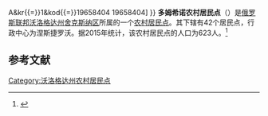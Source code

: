 {{Infobox Settlement
| official_name = 多姆希诺农村居民点
| native_name = Сельское поселение Домшинское
| settlement_type = [[农村居民点|农村居民点]]
| subdivision_type = [[国家|国家]]
| subdivision_type1 = [[州_(俄罗斯)|州]]
| subdivision_type2 = [[区_(苏联)|区]]
| subdivision_name = {{RUS}}
| subdivision_name1 = [[沃洛格达州|沃洛格达州]]
| subdivision_name2 = [[舍克斯纳区|舍克斯纳区]]
| seat_type = 行政中心
| pushpin_map = European Russia
| map_caption = 在[[歐洲俄羅斯|歐洲俄羅斯]]的位置
| seat = 涅斯捷罗沃
| population_as_of=2015
| population_footnotes = <ref name=stat />
| population_total = 623
| coordinates_display = inline,title
| latd =  | latm =  | lats =  | latNS = N
| longd =  | longm =  | longs =  | longEW = E
| timezone = [[莫斯科时间|MSK]]
| utc_offset = +3
| blank_name = [[俄罗斯市政土地区划代码|OKTMO编码]]
| blank_info = [http://classif.spb.ru/classificators/view/tma.php?st{{=}}A&kr{{=}}1&kod{{=}}19658404 19658404]
}}
'''多姆希诺农村居民点'''（{{lang-ru|Сельское поселение Домшинское}}）是[[俄罗斯联邦|俄罗斯联邦]][[沃洛格达州|沃洛格达州]][[舍克斯纳区|舍克斯纳区]]所属的一个[[农村居民点|农村居民点]]。其下辖有42个居民点，行政中心为涅斯捷罗沃。据2015年统计，该农村居民点的人口为623人。<ref name=stat>{{cite web |url=http://www.gks.ru/free_doc/doc_2015/bul_dr/mun_obr2015.rar |title=Численность населения Российской Федерации по муниципальным образованиям на 1 января 2015 года |accessdate=2015-08-06 |archiveurl=https://www.webcitation.org/6aaNzOlFO?url=http://www.gks.ru/free_doc/doc_2015/bul_dr/mun_obr2015.rar |archivedate=2015-08-06 |language=ru |deadurl=yes }}</ref>

== 参考文献 ==
{{reflist}}

{{Russia-stub}}

[[Category:沃洛格达州农村居民点|Category:沃洛格达州农村居民点]]